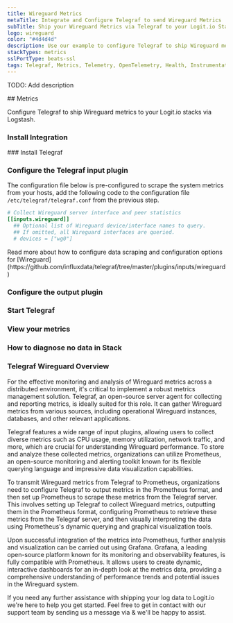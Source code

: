 ```yaml
---
title: Wireguard Metrics
metaTitle: Integrate and Configure Telegraf to send Wireguard Metrics
subTitle: Ship your Wireguard Metrics via Telegraf to your Logit.io Stack
logo: wireguard
color: "#4d4d4d"
description: Use our example to configure Telegraf to ship Wireguard metrics to your Logit.io stacks. Configure Telegraf to send Wireguard metrics to Logstash or Elastic.
stackTypes: metrics
sslPortType: beats-ssl
tags: Telegraf, Metrics, Telemetry, OpenTelemetry, Health, Instrumentation, Wireguard, Security
---
```


TODO: Add description

<Steps>
  ## Metrics

  Configure Telegraf to ship Wireguard metrics to your Logit.io stacks via Logstash.
  
  ### Install Integration
  <InstallIntegration/>
  ### Install Telegraf

  <InstallTelegraf />

  ### Configure the Telegraf input plugin

  The configuration file below is pre-configured to scrape the system metrics from your hosts, add the following code to the configuration file `/etc/telegraf/telegraf.conf` from the previous step.

  ```toml copy
  # Collect Wireguard server interface and peer statistics
  [[inputs.wireguard]]
    ## Optional list of Wireguard device/interface names to query.
    ## If omitted, all Wireguard interfaces are queried.
    # devices = ["wg0"]
  ```

  <Callout type="info">
    Read more about how to configure data scraping and configuration options for [Wireguard](https://github.com/influxdata/telegraf/tree/master/plugins/inputs/wireguard)
  </Callout>

  ### Configure the output plugin

  <TelegrafOutputPlugin />

  ### Start Telegraf

  <StartTelegraf />

  ### View your metrics
  <LaunchStack source="Wireguard_Metrics_via_Telegraf" utmMedium="metrics" utmCampaign="telegraf-Wireguard-metrics" />

  ### How to diagnose no data in Stack

  <DiagnoseNoData />

</Steps>

### Telegraf Wireguard Overview

For the effective monitoring and analysis of Wireguard metrics across a distributed environment, 
it's critical to implement a robust metrics management solution. Telegraf, an open-source server 
agent for collecting and reporting metrics, is ideally suited for this role. It can gather Wireguard 
metrics from various sources, including operational Wireguard instances, databases, and other relevant applications.
      
Telegraf features a wide range of input plugins, allowing users to collect diverse metrics such as CPU usage, 
memory utilization, network traffic, and more, which are crucial for understanding Wireguard performance. 
To store and analyze these collected metrics, organizations can utilize Prometheus, an open-source monitoring 
and alerting toolkit known for its flexible querying language and impressive data visualization capabilities.

To transmit Wireguard metrics from Telegraf to Prometheus, organizations need to configure Telegraf to output 
metrics in the Prometheus format, and then set up Prometheus to scrape these metrics from the Telegraf server. 
This involves setting up Telegraf to collect Wireguard metrics, outputting them in the Prometheus format, 
configuring Prometheus to retrieve these metrics from the Telegraf server, and then visually interpreting the 
data using Prometheus's dynamic querying and graphical visualization tools.

Upon successful integration of the metrics into Prometheus, further analysis and visualization can be carried 
out using Grafana. Grafana, a leading open-source platform known for its monitoring and observability features, 
is fully compatible with Prometheus. It allows users to create dynamic, interactive dashboards for an in-depth 
look at the metrics data, providing a comprehensive understanding of performance trends and potential issues 
in the Wireguard system.

If you need any further assistance with shipping your log data to Logit.io we're here to help you get started. 
Feel free to get in contact with our support team by sending us a message via <IntercomButton text="live chat" /> 
& we'll be happy to assist.